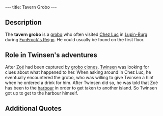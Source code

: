 ---
title: Tavern Grobo
---

{{twinsunica import}}{{Infobox Character
 |image=
 |race=grobo
 |gender=Male
 |size=average
 |age=Adult
 |magical=no
 |lba1=yes
 |lba2=
 |alignment=
 |occupation=
 |requires=
 |amount=
 |fam1=
 |fam2=
 |planet=
 |island=
 |building=
}}
{{Quote
 |quote=Hey buddy!
 |character=Tavern grobo}}

==Description==
The '''tavern grobo''' is a [[grobo]] who often visited [[Chez Luc]] in [[Lupin-Burg]] during [[FunFrock's Reign]]. He could usually be found on the first floor.

==Role in Twinsen's adventures==
After [[Zoé]] had been captured by [[Clone|grobo clones]], [[Twinsen]] was looking for clues about what happened to her. When asking around in Chez Luc, he eventually encountered the grobo, who was willing to give Twinsen a hint when he ordered a drink for him. After Twinsen did so, he was told that Zoé has been to the [[Citadel Island harbour|harbour]] in order to get taken to another island. So Twinsen got up to get to the harbour himself.

==Additional Quotes==
{{Quote
 |quote=I know where they went and I'll help you if you buy me a drink. Ask the waiter about it.
 |character=Tavern grobo}}

{{Quote
 |quote=I saw them at the port a little while ago. They were leaving for another island. It's strange, because prisoners usually stay at the Citadel.
 |character=Tavern grobo}}

{{Quote
 |quote=I would like to buy a drink for the grobo upstairs.
 |character=Twinsen}}

<!-- remove these category links when they're all automated by categorizers...
[[Category:Grobos]]
[[Category:Male characters]]
[[Category:Average characters]]
[[Category:Adult characters]]
[[Category:Citadel Island inhabitants]] -->